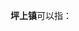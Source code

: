 '''坪上镇'''可以指：
{{PRC admin/disambig|37/13/27/104/000|43/05/22/106/000|44/52/22/114/000}}
{{disambig|cat=三字中国镇名消歧义}}